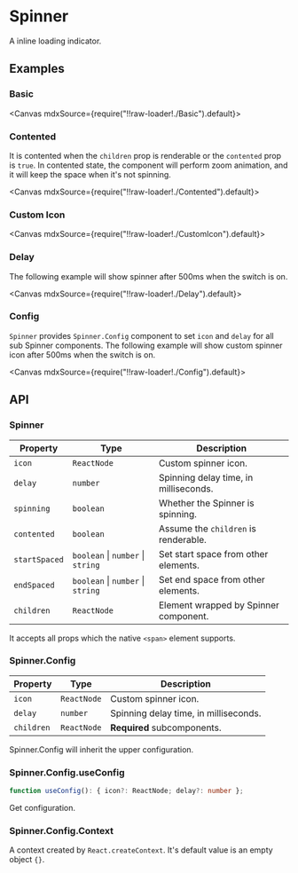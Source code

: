 
<Meta title="Feedbacks/Spinner" />

# Spinner

A inline loading indicator.

## Examples

### Basic

<Canvas mdxSource={require("!!raw-loader!./Basic").default}>
  <Story id="examples-spinner--basic" />
</Canvas>

### Contented

It is contented when the `children` prop is renderable or the `contented` prop is `true`. In contented state, the component will perform zoom animation, and it will keep the space when it's not spinning.

<Canvas mdxSource={require("!!raw-loader!./Contented").default}>
  <Story id="examples-spinner--contented" />
</Canvas>

### Custom Icon

<Canvas mdxSource={require("!!raw-loader!./CustomIcon").default}>
  <Story id="examples-spinner--custom-icon" />
</Canvas>

### Delay

The following example will show spinner after 500ms when the switch is on.

<Canvas mdxSource={require("!!raw-loader!./Delay").default}>
  <Story id="examples-spinner--delay" />
</Canvas>

### Config

`Spinner` provides `Spinner.Config` component to set `icon` and `delay` for all sub Spinner components. The following example will show custom spinner icon after 500ms when the switch is on.

<Canvas mdxSource={require("!!raw-loader!./Config").default}>
  <Story id="examples-spinner--config" />
</Canvas>

## API

### Spinner

| Property      | Type                              | Description                           |
| ------------- | --------------------------------- | ------------------------------------- |
| `icon`        | `ReactNode`                       | Custom spinner icon.                  |
| `delay`       | `number`                          | Spinning delay time, in milliseconds. |
| `spinning`    | `boolean`                         | Whether the Spinner is spinning.      |
| `contented`   | `boolean`                         | Assume the `children` is renderable.  |
| `startSpaced` | `boolean` \| `number` \| `string` | Set start space from other elements.  |
| `endSpaced`   | `boolean` \| `number` \| `string` | Set end space from other elements.    |
| `children`    | `ReactNode`                       | Element wrapped by Spinner component. |

It accepts all props which the native `<span>` element supports.

### Spinner.Config

| Property   | Type        | Description                           |
| ---------- | ----------- | ------------------------------------- |
| `icon`     | `ReactNode` | Custom spinner icon.                  |
| `delay`    | `number`    | Spinning delay time, in milliseconds. |
| `children` | `ReactNode` | **Required** subcomponents.           |

Spinner.Config will inherit the upper configuration.

### Spinner.Config.useConfig

```ts
function useConfig(): { icon?: ReactNode; delay?: number };
```

Get configuration.

### Spinner.Config.Context

A context created by `React.createContext`. It's default value is an empty object `{}`.
